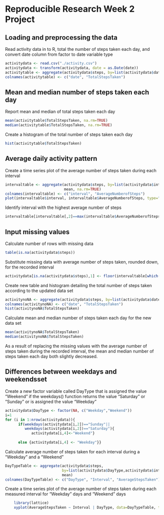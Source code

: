 # Reproducible Research Week 2 Project


## Loading and preprocessing the data

Read activity data in to R, total the number of steps taken each day, and
convert date column from factor to date variable type
```r
activitydata <- read.csv("./activity.csv")
activitydata <- transform(activitydata, date = as.Date(date))
activitytable <- aggregate(activitydata$steps, by=list(activitydata$date), sum)
colnames(activitytable) <- c("date", "TotalStepsTaken")
```


## Mean and median number of steps taken each day

Report mean and median of total steps taken each day
```r
mean(activitytable$TotalStepsTaken, na.rm=TRUE)
median(activitytable$TotalStepsTaken, na.rm=TRUE)
```

Create a histogram of the total number of steps taken each day
```r
hist(activitytable$TotalStepsTaken)
```


## Average daily activity pattern

Create a time series plot of the average number of steps taken during each
interval
```r
intervaltable <- aggregate(activitydata$steps, by=list(activitydata$interval), 
                           mean, na.rm=TRUE)
colnames(intervaltable) <- c("interval", "AverageNumberofSteps")
plot(intervaltable$interval, intervaltable$AverageNumberofSteps, type="l")
```

Identify interval with the highest average number of steps
```r
intervaltable[intervaltable[,2]==max(intervaltable$AverageNumberofSteps), 1]
```


## Input missing values

Calculate number of rows with missing data
```r
table(is.na(activitydata$steps))
```

Substitute missing data with average number of steps taken, rounded down, 
   for the recorded interval
```r
activitydata[is.na(activitydata$steps),1] <- floor(intervaltable[which(activitydata[is.na(activitydata$steps),3]==intervaltable[1]), 2])
```

Create new table and histogram detailing the total number of steps taken
according to the updated data set
```r
activitynoNA <- aggregate(activitydata$steps, by=list(activitydata$date), sum)
colnames(activitynoNA) <- c("date", "TotalStepsTaken")
hist(activitynoNA$TotalStepsTaken)
```

Calculate mean and median number of steps taken each day for the new data set
```r
mean(activitynoNA$TotalStepsTaken)
median(activitynoNA$TotalStepsTaken)
```

As a result of replacing the missing values with the average number of steps 
taken during the recorded interval, the mean and median number of steps taken
each day both slightly decreased.  


## Differences between weekdays and weekendsset
Create a new factor variable called DayType that is assigned the value
"Weekend" if the weekdays() function returns the value "Saturday" or 
"Sunday" or is assigned the value "Weekday"
```r
activitydata$DayType <- factor(NA, c("Weekday","Weekend"))
i=1
for (i in 1:nrow(activitydata)){
      if(weekdays(activitydata[i,2])=="Sunday"||
         weekdays(activitydata[i,2])=="Saturday"){
            activitydata[i,4]<-"Weekend"} 
      
      else {activitydata[i,4] <- "Weekday"}}
```

Calculate average number of steps taken for each interval during a "Weekday"
and a "Weekend"
```r
DayTypeTable <- aggregate(activitydata$steps, 
                          by=list(activitydata$DayType,activitydata$interval), 
                          mean)
colnames(DayTypeTable) <- c("DayType", "Interval", "AverageStepsTaken")
```

Create a time series plot of the average number of steps taken during each
measured interval for "Weekday" days and "Weekend" days
```r
    library(lattice)
    xyplot(AverageStepsTaken ~ Interval | DayType, data=DayTypeTable, type="l")
```